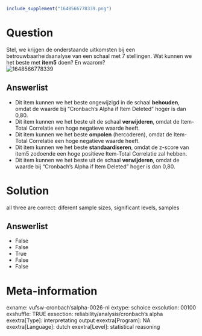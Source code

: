 ```{r, echo = FALSE, results = "hide"}
include_supplement("1648566778339.png")
```

Question
========
Stel, we krijgen de onderstaande uitkomsten bij een
betrouwbaarheidsanalyse van een schaal met 7 stellingen. Wat kunnen we
het beste met **item5** doen? En waarom?  
<img src="1648566778339.png" class="fr-fic fr-dii enlargeimage tvcss_2"
alt="1648566778339" />

Answerlist
----------
* Dit item kunnen we het beste ongewijzigd in de schaal **behouden**,
  omdat de waarde bij “Cronbach’s Alpha if Item Deleted” hoger is dan
  0,80.
* Dit item kunnen we het beste uit de schaal **verwijderen**, omdat de
  Item-Total Correlatie een hoge negatieve waarde heeft.
* Dit item kunnen we het beste **ompolen** (hercoderen), omdat de
  Item-Total Correlatie een hoge negatieve waarde heeft.
* Dit item kunnen we het beste **standaardiseren**, omdat de z-score van
  item5 zodoende een hoge positieve Item-Total Correlatie zal hebben.
* Dit item kunnen we het beste uit de schaal **verwijderen**, omdat de
  waarde bij “Cronbach’s Alpha if Item Deleted” hoger is dan 0,80.

Solution
========





all three are correct: diferent sample sizes, significant levels,
samples




Answerlist
----------
* False
* False
* True
* False
* False

Meta-information
================
exname: vufsw-cronbach'salpha-0026-nl
extype: schoice
exsolution: 00100
exshuffle: TRUE
exsection: reliability/analysis/cronbach's alpha
exextra[Type]: interpretating output
exextra[Program]: NA
exextra[Language]: dutch
exextra[Level]: statistical reasoning

